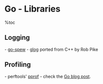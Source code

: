 = Go - Libraries =
%toc

== Logging ==
- [[https://github.com/davecgh/go-spew|go-spew]]
- [[https://github.com/golang/glog|glog]] ported from C++ by Rob Pike

== Profiling ==
- perftools' [[http://golang.org/pkg/net/http/pprof/|pprof]]
- check the [[http://blog.golang.org/profiling-go-programs|Go blog post]].

